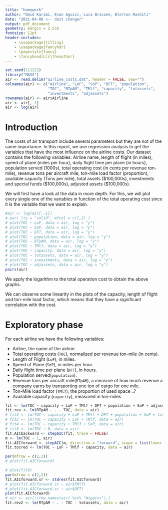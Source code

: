 ```yaml
---
title: "homework"
author: "Omid Karimi, Evan Aguzzi, Luca Bracone, Blerton Rashiti"
date: "2021-04-08 <-- doit changer"
output: pdf_document
geometry: margin = 2.5cm
fontsize: 12pt
header-includes:
    - \usepackage{titling}
    - \usepackage{fancyhdr}
    - \pagestyle{fancy}
    - \fancyhead[L]{\theauthor}
---
```


```r
set.seed(111222)
library("MASS")
air <- read.delim("airline_costs.dat", header = FALSE, sep="")
colnames(air) <- c("Airline", "LoF", "SoP", "DFT", "population",
                   "TOC", "RTpAM", "TMlf", "capacity", "totassets",
                   "investments", "adjassets")
rownames(air) <- air$Airline
air <- air[,-1]
air <- log(air)
```

# Introduction

The costs of air transport include several parameters but they are not of the same importance. In this report, we use regression analysis to get the variables that have the most influence on the airline costs. Our dataset contains the following variables: Airline name, length of flight (in miles), speed of plane (miles per hour), daily flight time per plane (in hours), population served (1000s), total operating cost (in cents per revenue ton-mile), revenue tons per aircraft mile, ton-mile load factor (proportion), available capacity (Tons per mile), total assets  (\$100,000s), investments and special funds  (\$100,000s), adjusted assets  (\$100,000s).

We will first have a look at the data in more depth. For this, we will plot every single one of the variables in function of the total operating cost since it is the variable that we want to explain.

```r
#air <- log(air[,-1])
# par( lty = "solid", mfcol = c(1,2) )
# plot(TOC ~ LoF, data = air, log = "y")
# plot(TOC ~ SoP, data = air, log = "y")
# plot(TOC ~ DFT, data = air, log = "y")
# plot(TOC ~ population, data = air, log = "y")
# plot(TOC ~ RTpAM, data = air, log = "y")
# plot(TOC ~ TMlf, data = air, log = "y")
# plot(TOC ~ capacity, data = air, log = "y")
# plot(TOC ~ totassets, data = air, log = "y")
# plot(TOC ~ investments, data = air, log = "y")
# plot(TOC ~ adjassets, data = air, log = "y")
pairs(air)
```

We apply the logarithm to the total operation cost to obtain the above graphs.

We can observe some linearity in the plots of the capacity, length of flight and ton-mile load factor, which means that they have a significant correlation with the cost.

# Exploratory phase

For each airline we have the following variables:

* Airline, the name of the airline.
* Total operating costs (`TOC`), normalized per revenue ton-mile (in cents).
* Length of Flight (`LoF`), in miles.
* Speed of Plane (`SoP`), in miles per hour.
* Daily flight time per plane (`DFT`), in hours.
* Population served(`population`).
* Revenue tons per aircraft mile(`RTpAM`), a measure of how much revenue a company earns by transporting one ton of cargo for one mile.
* Ton-Mile load factor (`TMlf`), the proportion of used space ..?
* Available capacity (`capacity`), measured in ton-miles


```r
fit <- lm(TOC ~ capacity + LoF + TMlf + DFT + population + SoP + adjassets, data = air)
fit.rev <- lm(RTpAM ~ . - TOC, data = air)
# fit3 <- lm(TOC ~ capacity + LoF + TMlf + DFT + population + SoP + totassets + investments + adjassets -1, data = air)
# fit2 <- lm(TOC ~ capacity + LoF + TMlf, data = air)
# fit4 <- lm(TOC ~ capacity + TMlf + SoP, data = air)
# fit5 <- lm(TOC ~ 0, data = air)
fit.AICbackward <- stepAIC(fit, trace = FALSE)
m <- lm(TOC ~ 1, air)
fit.AICforward <- stepAIC(m, direction = "forward", scope = list(lower = m, upper = fit))
fit.tocred <- lm(TOC ~ LoF + TMlf + capacity, data = air)
```

```r
par(mfrow = c(2,2))
# plot(fit.AICforward)
```

```r
# plot(fit6)
par(mfrow = c(2,2))
fit.AICforward.sr <- stdres(fit.AICforward)
# plot(fit.AICforward.sr ~ air$TMlf)
# plot(fit.AICforward.sr ~ air$DFT)
plot(fit.AICforward)
# air <- air[!(row.names(air) %in% "Wiggins"),]
fit.rev2 <- lm(RTpAM ~ . - TOC - totassets, data = air)
```
